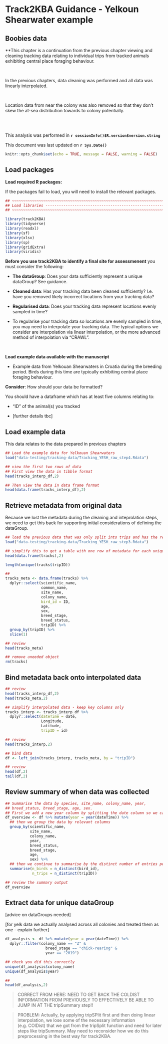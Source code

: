 # Track2KBA Guidance - Yelkoun Shearwater example
## Boobies data

<!--- This is an HTML comment in RMarkdown. You can use these comments to make notes that won't get read when running the code -->

<!--- If you don't understand what a RMarkdown document is. Stop here. Go learn. -->

<!--- Equally. You must understand the difference between Markdown vs. RMarkdown -->

<!--- Remember, outside of the R code chunks we are now coding in HTML syntax, not R syntax -->

**This chapter is a continuation from the previous chapter viewing and
cleaning tracking data relating to individual trips from tracked animals
exhibiting central place foraging behaviour. 

<br>

In the previous chapters, data cleaning was performed and all data was linearly interpolated.

<br>

Location data from near the colony was also removed so that they don't skew 
the at-sea distribution towards to colony potentially.

<br> <br>

This analysis was performed in **`r sessionInfo()$R.version$version.string`**\

This document was last updated on **`r Sys.Date()`** <br>

<!--- In the code chunk below, we specify include = F, so that we will run the chunk but not include the chunk in the final document. We set a global argument in the code chunk of echo = T, so that in later code chunks, the code will be displayed in the RMarkdown document -->

```r
knitr::opts_chunk$set(echo = TRUE, message = FALSE, warning = FALSE)
```

## Load packages

**Load required R packages:**

If the packages fail to load, you will need to install the relevant packages.

```r

## ~~~~~~~~~~~~~~~~~~~~~~~~~~~~~~~~~~~~~~~~~~~~~~~~~~~~~~~~~~~~~~~~~~~~~~~~~~~~~
## Load libraries --------------------------------------------------------------
## ~~~~~~~~~~~~~~~~~~~~~~~~~~~~~~~~~~~~~~~~~~~~~~~~~~~~~~~~~~~~~~~~~~~~~~~~~~~~~

library(track2KBA)
library(tidyverse)
library(readxl)
library(sf)
library(xlsx)
library(sp)
library(gridExtra)
library(viridis)


```

**Before you use track2KBA to identify a final site for assessmenent** you must consider the following:

-   **The dataGroup**: Does your data sufficiently represent a unique dataGroup? See guidance.

-   **Cleaned data**: Has your tracking data been cleaned sufficiently? I.e. have you removed likely incorrect locations from your tracking data?

-   **Regularised data**: Does your tracking data represent locations evenly sampled in time?

-   To regularise your tracking data so locations are evenly sampled in time, you may need to interpolate your tracking data. The typical options we consider are interpolation via linear interpolation, or the more advanced method of interpolation via "CRAWL".

<br>

**Load example data available with the manuscript**

-   Example data from Yelkouan Shearwaters in Croatia during the breeding period. Birds during this time are typically exhibiting central place foraging behaviour.

**Consider**: How should your data be formatted?

You should have a dataframe which has at least five columns relating to:

-   "ID" of the animal(s) you tracked

-   [further details tbc]

## Load example data 

This data relates to the data prepared in previous chapters

```r

## Load the example data for Yelkouan Shearwaters
load("data-testing/tracking-data/Tracking_YESH_raw_step4.Rdata")

## view the first two rows of data
## First view the data in tibble format
head(tracks_interp_df,2)

## Then view the data in data frame format
head(data.frame(tracks_interp_df),2)

```

## Retrieve metadata from original data

Because we lost the metadata during the cleaning and inteprolation steps, we need to get this back for supporting initial considerations of defining the dataGroup.

```r

## load the previous data that was only split into trips and has the relative metadata
load("data-testing/tracking-data/Tracking_YESH_raw_step3.Rdata")

## simplify this to get a table with one row of metadata for each unique individual
head(data.frame(tracks),2)

length(unique(tracks$tripID))

##
tracks_meta <- data.frame(tracks) %>% 
  dplyr::select(scientific_name,
                common_name,
                site_name,
                colony_name,
                bird_id = ID,
                age,
                sex,
                breed_stage,
                breed_status,
                tripID) %>% 
  group_by(tripID) %>% 
  slice(1)

## review
head(tracks_meta)

## remove uneeded object
rm(tracks)

```

## Bind metadata back onto interpolated data

```r

## review
head(tracks_interp_df,2)
head(tracks_meta,2)

## simplify interpolated data - keep key columns only
tracks_interp <- tracks_interp_df %>% 
  dplyr::select(dateTime = date,
                Longitude,
                Latitude,
                tripID = id)

## review
head(tracks_interp,2)

## bind data
df <- left_join(tracks_interp, tracks_meta, by = "tripID")

## review
head(df,2)
tail(df,2)

```

## Review summary of when data was collected

```r

## Summarise the data by species, site_name, colony_name, year, 
## breed_status, breed_stage, age, sex.
## First we add a new year column by splitting the date column so we can get information about years
df_overview <- df %>% mutate(year = year(dateTime)) %>% 
  ## then we group the data by relevant columns
  group_by(scientific_name, 
           site_name, 
           colony_name, 
           year,
           breed_status, 
           breed_stage,
           age, 
           sex) %>% 
  ## then we continue to summarise by the distinct number of entries per group
  summarise(n_birds = n_distinct(bird_id),
            n_trips = n_distinct(tripID))

## review the summary output
df_overview

```


## Extract data for unique dataGroup

[advice on dataGroups needed]

[for yelk data we actually analysed across all colonies and treated them as one - explain further]

```r

df_analysis <- df %>% mutate(year = year(dateTime)) %>% 
  dplyr::filter(colony_name == "Z" &
                  breed_stage == "chick-rearing" &
                  year == "2019")

## check you did this correctly
unique(df_analysis$colony_name)  
unique(df_analysis$year)  

##
head(df_analysis,2)


```




> CORRECT FROM HERE: NEED TO GET BACK THE COLDIST INFORMATION FROM PREVIOUSLY TO EFFECTIVELY BE ABLE TO JUMP IN AT THE tripSummary step!!

> PROBLEM: Actually, by applying tripSPlit first and then doing linear interpolation, we lose some of the necessary information (e.g. COlDist) that we got from the tripSplit function and need for later steps like tripSummary. May need to reconsider how we do this preprocessing in the best way for track2KBA.

